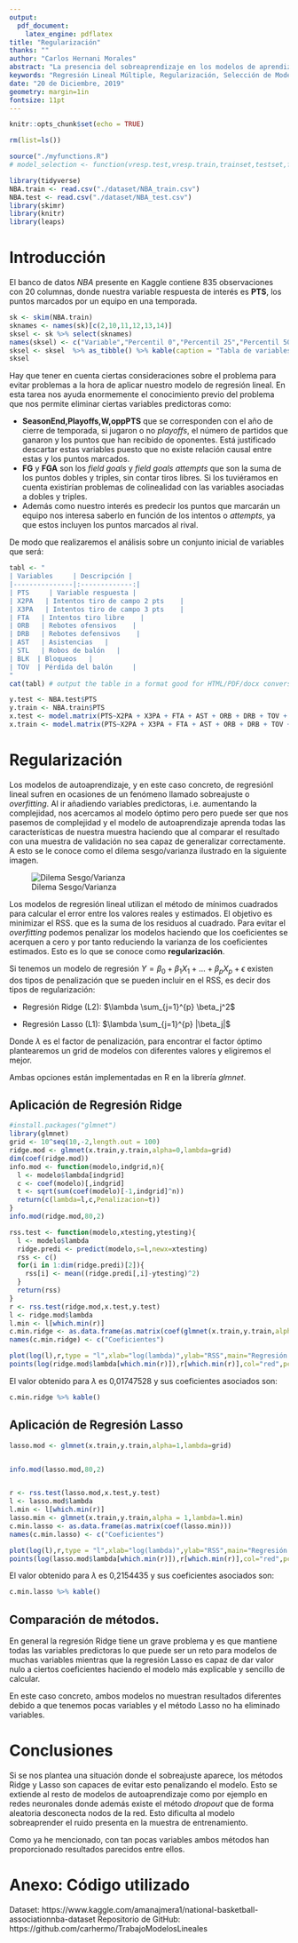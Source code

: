 ```yaml
---
output: 
  pdf_document:
    latex_engine: pdflatex
title: "Regularización"
thanks: ""
author: "Carlos Hernani Morales"
abstract: "La presencia del sobreaprendizaje en los modelos de aprendizaje automático reducen drásticamente la generalización y aplicabilidad de estos sobre datos nuevos, lo que los hace prácticamente inútiles para predecir y estimar en entornos reales donde nuevos datos aparecen constantemente. La regularización es una forma de evitar este sobreaprendizaje y así poder tener modelos que generalizen mejor. En el presente trabajo explicaré los diversos procedimientos aplicándolos sobre un banco de datos de la NBA."
keywords: "Regresión Lineal Múltiple, Regularización, Selección de Modelos, R"
date: "20 de Diciembre, 2019"
geometry: margin=1in
fontsize: 11pt
---
```


```r
knitr::opts_chunk$set(echo = TRUE)
```

```r
rm(list=ls())
```

```r
source("./myfunctions.R")
# model_selection <- function(vresp.test,vresp.train,trainset,testset,formula,nvmax=6,kfold=10,seed=1,method="exhaustive",criteria="indirect")
```

```r
library(tidyverse)
NBA.train <- read.csv("./dataset/NBA_train.csv")
NBA.test <- read.csv("./dataset/NBA_test.csv")
library(skimr)
library(knitr)
library(leaps)
```

\newpage

# Introducción

El banco de datos _NBA_ presente en Kaggle contiene 835 observaciones con 20 columnas, donde nuestra variable respuesta de interés es __PTS__, los puntos marcados por un equipo en una temporada.

```r
sk <- skim(NBA.train) 
sknames <- names(sk)[c(2,10,11,12,13,14)]
sksel <- sk %>% select(sknames)
names(sksel) <- c("Variable","Percentil 0","Percentil 25","Percentil 50","Percentil 75","Percentil 100")
sksel <- sksel  %>% as_tibble() %>% kable(caption = "Tabla de variables y estadísticos.")
sksel
```

 Hay que tener en cuenta ciertas consideraciones sobre el problema para evitar problemas a la hora de aplicar nuestro modelo de regresión lineal. En esta tarea nos ayuda enormemente el conocimiento previo del problema que nos permite eliminar ciertas variables predictoras como:
 
* __SeasonEnd,Playoffs,W,oppPTS__ que se corresponden con el año de cierre de temporada, si jugaron o no _playoffs_, el número de partidos que ganaron y los puntos que han recibido de oponentes. Está justificado descartar estas variables puesto que no existe relación causal entre estas y los puntos marcados.
* __FG__ y __FGA__ son los _field goals_ y _field goals attempts_ que son la suma de los puntos dobles y triples, sin contar tiros libres. Si los tuviéramos en cuenta existirían problemas de colinealidad con las variables asociadas a dobles y triples.
* Además como nuestro interés es predecir los puntos que marcarán un equipo nos interesa saberlo en función de los intentos o _attempts_, ya que estos incluyen los puntos marcados al rival.

\newpage

De modo que realizaremos el análisis sobre un conjunto inicial de variables que será: 

```r
tabl <- "  
| Variables     | Descripción |
|---------------|:-------------:|
| PTS     | Variable respuesta |
| X2PA   | Intentos tiro de campo 2 pts    |
| X3PA   | Intentos tiro de campo 3 pts    |
| FTA   | Intentos tiro libre    |
| ORB   | Rebotes ofensivos    |
| DRB   | Rebotes defensivos    |
| AST   | Asistencias   |
| STL   | Robos de balón   |
| BLK  | Bloqueos   |
| TOV  | Pérdida del balón     |
"
cat(tabl) # output the table in a format good for HTML/PDF/docx conversion
```





```r
y.test <- NBA.test$PTS
y.train <- NBA.train$PTS
x.test <- model.matrix(PTS~X2PA + X3PA + FTA + AST + ORB + DRB + TOV + STL + BLK,NBA.test)[,-1]
x.train <- model.matrix(PTS~X2PA + X3PA + FTA + AST + ORB + DRB + TOV + STL + BLK,NBA.train)[,-1]
```



# Regularización

Los modelos de autoaprendizaje, y en este caso concreto, de regresiónl lineal sufren en ocasiones de un fenómeno llamado sobreajuste o _overfitting_.
Al ir añadiendo variables predictoras, i.e. aumentando la complejidad, nos acercamos al modelo óptimo pero pero puede ser que nos pasemos de complejidad y el modelo de autoaprendizaje aprenda todas las características de nuestra muestra haciendo que al comparar el resultado con una muestra de validación no sea capaz de generalizar correctamente. A esto se le conoce como el dilema sesgo/varianza ilustrado en la siguiente imagen.

![Dilema Sesgo/Varianza](./bvtrade.png)

Los modelos de regresión lineal utilizan el método de mínimos cuadrados para calcular el error entre los valores reales y estimados. El objetivo es minimizar el RSS. que es la suma de los residuos al cuadrado. Para evitar el _overfitting_ podemos penalizar los modelos haciendo que los coeficientes se acerquen a cero y por tanto reduciendo la varianza de los coeficientes estimados. Esto es lo que se conoce como __regularización__.

Si tenemos un modelo de regresión $Y=\beta_0 +\beta_1 X_1 + ... + \beta_p X_p + \epsilon$ existen dos tipos de penalización que se pueden incluir en el RSS, es decir dos tipos de regularización:

* Regresión Ridge (L2): $\lambda \sum_{j=1}^{p} \beta_j^2$

* Regresión Lasso (L1): $\lambda \sum_{j=1}^{p} |\beta_j|$

Donde $\lambda$ es el factor de penalización, para encontrar el factor óptimo plantearemos un grid de modelos con diferentes valores y eligiremos el mejor.

Ambas opciones están implementadas en R en la librería _glmnet_.

## Aplicación de Regresión Ridge

```r
#install.packages("glmnet")
library(glmnet)
grid <- 10^seq(10,-2,length.out = 100)
ridge.mod <- glmnet(x.train,y.train,alpha=0,lambda=grid)
dim(coef(ridge.mod))
info.mod <- function(modelo,indgrid,n){
  l <- modelo$lambda[indgrid]
  c <- coef(modelo)[,indgrid]
  t <- sqrt(sum(coef(modelo)[-1,indgrid]^n))
  return(c(lambda=l,c,Penalizacion=t))
}
info.mod(ridge.mod,80,2)

rss.test <- function(modelo,xtesting,ytesting){
  l <- modelo$lambda
  ridge.predi <- predict(modelo,s=l,newx=xtesting)
  rss <- c()
  for(i in 1:dim(ridge.predi)[2]){
    rss[i] <- mean((ridge.predi[,i]-ytesting)^2)
  }
  return(rss)
}
r <- rss.test(ridge.mod,x.test,y.test)
l <- ridge.mod$lambda
l.min <- l[which.min(r)]
c.min.ridge <- as.data.frame(as.matrix(coef(glmnet(x.train,y.train,alpha=0,lambda=l[which.min(r)]))))
names(c.min.ridge) <- c("Coeficientes")

```

```r
plot(log(l),r,type = "l",xlab="log(lambda)",ylab="RSS",main="Regresión Ridge")
points(log(ridge.mod$lambda[which.min(r)]),r[which.min(r)],col="red",pch="*",cex=2)
```

El valor obtenido para $\lambda$ es 0,01747528 y sus coeficientes asociados son:
```r
c.min.ridge %>% kable()
```

## Aplicación de Regresión Lasso

```r

lasso.mod <- glmnet(x.train,y.train,alpha=1,lambda=grid)


info.mod(lasso.mod,80,2)


r <- rss.test(lasso.mod,x.test,y.test)
l <- lasso.mod$lambda
l.min <- l[which.min(r)]
lasso.min <- glmnet(x.train,y.train,alpha = 1,lambda=l.min)
c.min.lasso <- as.data.frame(as.matrix(coef(lasso.min)))
names(c.min.lasso) <- c("Coeficientes")
```

```r
plot(log(l),r,type = "l",xlab="log(lambda)",ylab="RSS",main="Regresión Lasso")
points(log(lasso.mod$lambda[which.min(r)]),r[which.min(r)],col="red",pch="*",cex=2)
```

El valor obtenido para $\lambda$ es 0,2154435 y sus coeficientes asociados son:

```r
c.min.lasso %>% kable()
```

\newpage

## Comparación de métodos.

En general la regresión Ridge tiene un grave problema y es que mantiene todas las variables predictoras lo que puede ser un reto para modelos de muchas variables mientras que la regresión Lasso es capaz de dar valor nulo a ciertos coeficientes haciendo el modelo más explicable y sencillo de calcular.

En este caso concreto, ambos modelos no muestran resultados diferentes debido a que tenemos pocas variables y el método Lasso no ha eliminado variables.



# Conclusiones

Si se nos plantea una situación donde el sobreajuste aparece, los métodos Ridge y Lasso son capaces de evitar esto penalizando el modelo. Esto se extiende al resto de modelos de autoaprendizaje como por ejemplo en redes neuronales donde además existe el método _dropout_ que de forma aleatoria desconecta nodos de la red. Esto dificulta al modelo sobreaprender el ruido presenta en la muestra de entrenamiento.

Como ya he mencionado, con tan pocas variables ambos métodos han proporcionado resultados parecidos entre ellos.

\newpage

# Anexo: Código utilizado

Dataset: https://www.kaggle.com/amanajmera1/national-basketball-associationnba-dataset
\newline
Repositorio de GitHub: https://github.com/carhermo/TrabajoModelosLineales